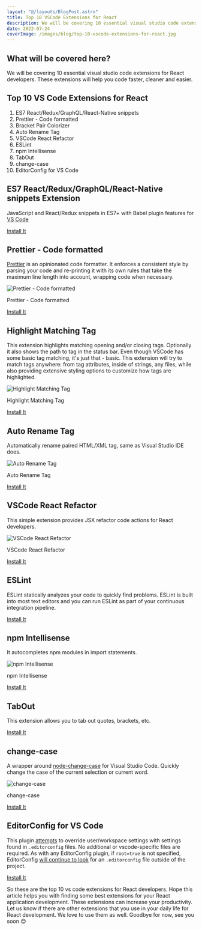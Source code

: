 ```yaml
---
layout: "@/layouts/BlogPost.astro"
title: Top 10 VSCode Extensions for React
description: We will be covering 10 essential visual studio code extensions for React developers. These extensions will help you code faster, cleaner and easier.
date: 2022-07-24
coverImage: /images/blog/top-10-vscode-extensions-for-react.jpg
---
```


## What will be covered here?

We will be covering 10 essential visual studio code extensions for React developers. These extensions will help you code faster, cleaner and easier.

## Top 10 VS Code Extensions for React

1. ES7 React/Redux/GraphQL/React-Native snippets
2. Prettier - Code formatted
3. Bracket Pair Colorizer
4. Auto Rename Tag
5. VSCode React Refactor
6. ESLint
7. npm Intellisense
8. TabOut
9. change-case
10. EditorConfig for VS Code

## ES7 React/Redux/GraphQL/React-Native snippets Extension

JavaScript and React/Redux snippets in ES7+ with Babel plugin features for [VS Code](https://code.visualstudio.com/)

[Install It](https://marketplace.visualstudio.com/items?itemName=dsznajder.es7-react-js-snippets)

## Prettier - Code formatted

[Prettier](https://prettier.io/) is an opinionated code formatter. It enforces a consistent style by parsing your code and re-printing it with its own rules that take the maximum line length into account, wrapping code when necessary.

![Prettier - Code formatted](https://glebbahmutov.com/blog/images/prettier/projectB.gif)

Prettier - Code formatted

[Install It](https://marketplace.visualstudio.com/items?itemName=esbenp.prettier-vscode)

## Highlight Matching Tag

This extension highlights matching opening and/or closing tags. Optionally it also shows the path to tag in the status bar. Even though VSCode has some basic tag matching, it's just that - basic. This extension will try to match tags anywhere: from tag attributes, inside of strings, any files, while also providing extensive styling options to customize how tags are highlighted.

![Highlight Matching Tag](https://images2.imgbox.com/71/2a/zIA1XCzK_o.gif)

Highlight Matching Tag

[Install It](https://marketplace.visualstudio.com/items?itemName=vincaslt.highlight-matching-tag)

## Auto Rename Tag

Automatically rename paired HTML/XML tag, same as Visual Studio IDE does.

![Auto Rename Tag](https://github.com/formulahendry/vscode-auto-rename-tag/raw/HEAD/images/usage.gif)

Auto Rename Tag

[Install It](https://marketplace.visualstudio.com/items?itemName=formulahendry.auto-rename-tag)

## VSCode React Refactor

This simple extension provides JSX refactor code actions for React developers.

![VSCode React Refactor](https://github.com/planbcoding/vscode-react-refactor/raw/master/assets/images/preview.gif)

VSCode React Refactor

[Install It](https://marketplace.visualstudio.com/items?itemName=planbcoding.vscode-react-refactor)

## ESLint

ESLint statically analyzes your code to quickly find problems. ESLint is built into most text editors and you can run ESLint as part of your continuous integration pipeline.

[Install It](https://marketplace.visualstudio.com/items?itemName=dbaeumer.vscode-eslint)

## npm Intellisense

It autocompletes npm modules in import statements.

![npm Intellisense](https://github.com/ChristianKohler/NpmIntellisense/raw/master/images/auto_complete.gif)

npm Intellisense

[Install It](https://marketplace.visualstudio.com/items?itemName=christian-kohler.npm-intellisense)

## TabOut

This extension allows you to tab out quotes, brackets, etc.

[Install It](https://marketplace.visualstudio.com/items?itemName=albert.TabOut)

## change-case

A wrapper around [node-change-case](https://github.com/blakeembrey/node-change-case) for Visual Studio Code. Quickly change the case of the current selection or current word.

![change-case](https://cloud.githubusercontent.com/assets/2899448/10712456/3c5e29b6-7a9c-11e5-9ce4-7eb944889696.gif)

change-case

[Install It](https://marketplace.visualstudio.com/items?itemName=wmaurer.change-case)

## EditorConfig for VS Code

This plugin [attempts](https://marketplace.visualstudio.com/items?itemName=EditorConfig.EditorConfig#known-issues) to override user/workspace settings with settings found in `.editorconfig` files. No additional or vscode-specific files are required. As with any EditorConfig plugin, if `root=true` is not specified, EditorConfig [will continue to look](https://editorconfig.org/#file-location) for an `.editorconfig` file outside of the project.

[Install It](https://marketplace.visualstudio.com/items?itemName=EditorConfig.EditorConfig)

So these are the top 10 vs code extensions for React developers. Hope this article helps you with finding some best extensions for your React application development. These extensions can increase your productivity. Let us know if there are other extensions that you use in your daily life for React development. We love to use them as well. Goodbye for now, see you soon 😊
